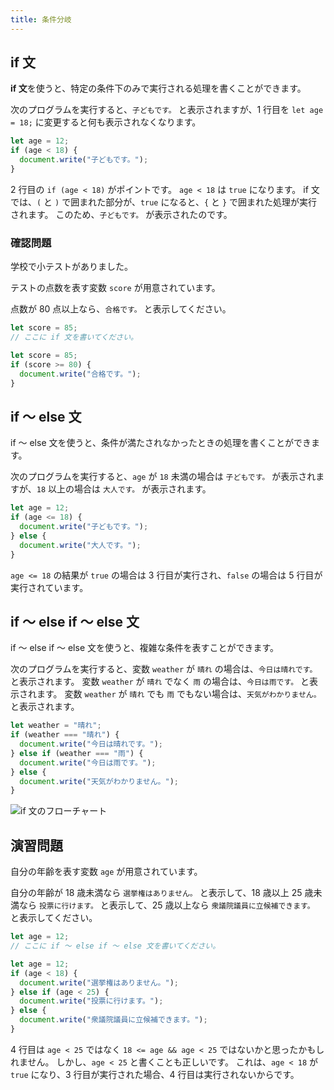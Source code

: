 ```yaml
---
title: 条件分岐
---
```


## if 文

**if 文**を使うと、特定の条件下のみで実行される処理を書くことができます。

次のプログラムを実行すると、`子どもです。` と表示されますが、1 行目を `let age = 18;` に変更すると何も表示されなくなります。

```javascript showLineNumbers
let age = 12;
if (age < 18) {
  document.write("子どもです。");
}
```

2 行目の `if (age < 18)` がポイントです。
`age < 18` は `true` になります。
if 文では、`(` と `)` で囲まれた部分が、`true` になると、`{` と `}` で囲まれた処理が実行されます。
このため、`子どもです。` が表示されたのです。

### 確認問題

学校で小テストがありました。

テストの点数を表す変数 `score` が用意されています。

点数が 80 点以上なら、`合格です。` と表示してください。

```javascript
let score = 85;
// ここに if 文を書いてください。
```

<Answer title="小テスト">

```javascript
let score = 85;
if (score >= 80) {
  document.write("合格です。");
}
```

<ViewSource url={import.meta.url} path="_samples/quiz" />

</Answer>

## if ～ else 文

if ～ else 文を使うと、条件が満たされなかったときの処理を書くことができます。

次のプログラムを実行すると、`age` が `18` 未満の場合は `子どもです。` が表示されますが、`18` 以上の場合は `大人です。` が表示されます。

```javascript showLineNumbers
let age = 12;
if (age <= 18) {
  document.write("子どもです。");
} else {
  document.write("大人です。");
}
```

`age <= 18` の結果が `true` の場合は 3 行目が実行され、`false` の場合は 5 行目が実行されています。

## if ～ else if ～ else 文

if ～ else if ～ else 文を使うと、複雑な条件を表すことができます。

次のプログラムを実行すると、変数 `weather` が `晴れ` の場合は、`今日は晴れです。` と表示されます。
変数 `weather` が `晴れ` でなく `雨` の場合は、`今日は雨です。` と表示されます。
変数 `weather` が `晴れ` でも `雨` でもない場合は、`天気がわかりません。` と表示されます。

```javascript
let weather = "晴れ";
if (weather === "晴れ") {
  document.write("今日は晴れです。");
} else if (weather === "雨") {
  document.write("今日は雨です。");
} else {
  document.write("天気がわかりません。");
}
```

![if 文のフローチャート](./flowchart.drawio.svg)

## 演習問題

自分の年齢を表す変数 `age` が用意されています。

自分の年齢が 18 歳未満なら `選挙権はありません。` と表示して、18 歳以上 25 歳未満なら `投票に行けます。` と表示して、25 歳以上なら `衆議院議員に立候補できます。` と表示してください。

```javascript
let age = 12;
// ここに if ～ else if ～ else 文を書いてください。
```

<Answer title="選挙権">

```javascript showLineNumbers
let age = 12;
if (age < 18) {
  document.write("選挙権はありません。");
} else if (age < 25) {
  document.write("投票に行けます。");
} else {
  document.write("衆議院議員に立候補できます。");
}
```

<ViewSource url={import.meta.url} path="_samples/voting-rights" />

4 行目は `age < 25` ではなく `18 <= age && age < 25` ではないかと思ったかもしれません。
しかし、`age < 25` と書くことも正しいです。
これは、`age < 18` が `true` になり、3 行目が実行された場合、4 行目は実行されないからです。

</Answer>
